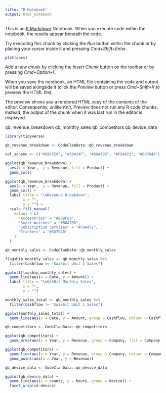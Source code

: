 ```yaml
---
title: "R Notebook"
output: html_notebook
---
```


This is an [R Markdown](http://rmarkdown.rstudio.com) Notebook. When you execute code within the notebook, the results appear beneath the code. 

Try executing this chunk by clicking the *Run* button within the chunk or by placing your cursor inside it and pressing *Cmd+Shift+Enter*. 

```r
plot(cars)
```

Add a new chunk by clicking the *Insert Chunk* button on the toolbar or by pressing *Cmd+Option+I*.

When you save the notebook, an HTML file containing the code and output will be saved alongside it (click the *Preview* button or press *Cmd+Shift+K* to preview the HTML file). 

The preview shows you a rendered HTML copy of the contents of the editor. Consequently, unlike *Knit*, *Preview* does not run any R code chunks. Instead, the output of the chunk when it was last run in the editor is displayed.

qb_revenue_breakdown
qb_monthly_sales
qb_competitors
qb_device_data

```r
library(tidyverse)

qb_revenue_breakdown <- CodeClanData::qb_revenue_breakdown

col_scheme <- c("#E89FE9", "#50434F", "#B6A7B5", "#F9A472", "#BD7040")
```
```r
ggplot(qb_revenue_breakdown) +
  aes(x = Year,  y = Revenue, fill = Product) +
  geom_col()

ggplot(qb_revenue_breakdown) +
  aes(x = Year,  y = Revenue, fill = Product) +
  geom_col() +
  labs( title = "\nRevenue Breakdown",
        x = "",
        y = "") +
  scale_fill_manual(
    values = c(
      "Accessories" = "#E89FE9",
      "Smart Watches" = "#B6A7B5",
      "Subscription Servises" = "#F9A472",
      "Trackers" = "#BD7040"
    )
  )  
```

```r
qb_monthly_sales <- CodeClanData::qb_monthly_sales
```
```r
flagship_monthly_sales <- qb_monthly_sales %>%
  filter(Cashflow == "Kwikbit Unit 1 Sales")

ggplot(flagship_monthly_sales) +
  geom_line(aes(x = Date, y = Amount)) +
  labs( title = "\nQikBit Monthly Sales",
        x = "",
        y = "") 
```

```r
monthly_sales_total <- qb_monthly_sales %>%
  filter(Cashflow != "Kwikbit Unit 1 Sales")

ggplot(monthly_sales_total) +
  geom_line(aes(x = Date, y = Amount, group = Cashflow, colour = Cashflow))
```

```r
qb_competitors <- CodeClanData::qb_competitors
```
```r
ggplot(qb_competitors) +
  geom_area(aes(x = Year, y = Revenue, group = Company, fill = Company))
```

```r
ggplot(qb_competitors) +
  geom_line(aes(x = Year, y = Revenue, group = Company, colour = Company)) +
  geom_point(aes(x = Year, y = Revenue))
```

```r
qb_device_data <- CodeClanData::qb_device_data


```

```r
ggplot(qb_device_data) +
  geom_line(aes(x = counts, y = hours, group = device)) +
  facet_wrap(id~device)
```

